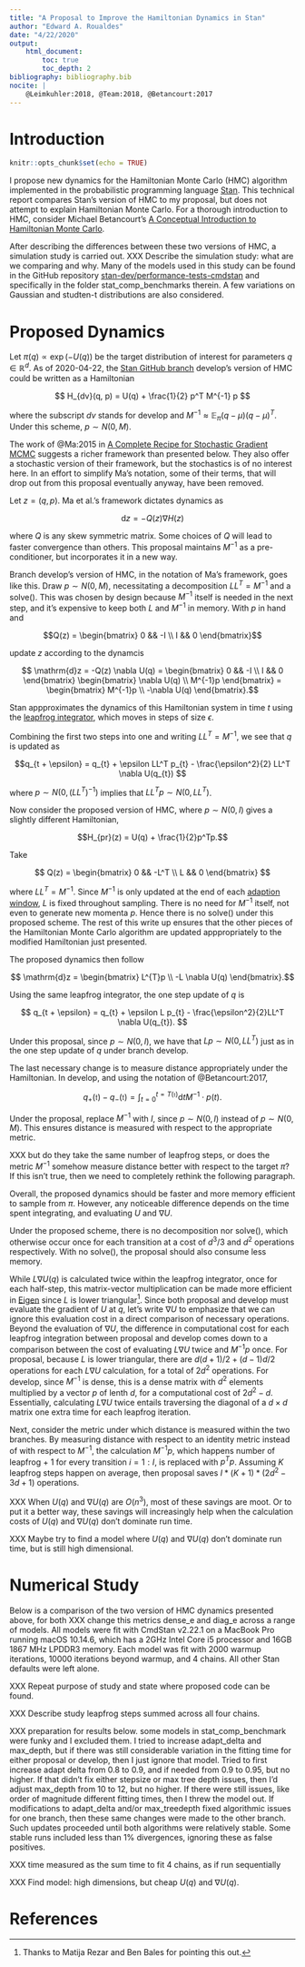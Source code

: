 ```yaml
---
title: "A Proposal to Improve the Hamiltonian Dynamics in Stan"
author: "Edward A. Roualdes"
date: "4/22/2020"
output:
    html_document:
        toc: true
        toc_depth: 2
bibliography: bibliography.bib
nocite: |
    @Leimkuhler:2018, @Team:2018, @Betancourt:2017
---
```


# Introduction

```r

knitr::opts_chunk$set(echo = TRUE)

```

I propose new dynamics for the Hamiltonian Monte Carlo (HMC) algorithm
implemented in the probabilistic programming language
[Stan](https://mc-stan.org/).  This technical report compares Stan's
version of HMC to my proposal, but does not attempt to explain
Hamiltonian Monte Carlo.  For a thorough introduction to HMC, consider
Michael Betancourt's [A Conceptual Introduction to Hamiltonian Monte
Carlo](https://arxiv.org/abs/1701.02434).

After describing the differences between these two versions of HMC, a
simulation study is carried out.  XXX Describe the simulation study:
what are we comparing and why.  Many of the models used in this study
can be found in the GitHub repository
[stan-dev/performance-tests-cmdstan](https://github.com/stan-dev/performance-tests-cmdstan)
and specifically in the folder stat_comp_benchmarks therein.  A few
variations on Gaussian and studten-t distributions are also
considered.

# Proposed Dynamics {.tabset}

Let $\pi(q) \propto \exp{(-U(q))}$ be the target distribution of
interest for parameters $q \in \mathbb{R}^{d}$.  As of
2020-04-22, the [Stan GitHub branch](https://github.com/stan-dev/stan)
develop's version of HMC could be written as a Hamiltonian

$$ H_{dv}(q, p) = U(q) + \frac{1}{2} p^T M^{-1} p $$

where the subscript $dv$ stands for develop and $M^{-1} \approx
\mathbb{E}_{\pi} (q - \mu)(q - \mu)^T$.  Under this scheme, $p \sim
N(0, M)$.


The work of @Ma:2015 in [A Complete Recipe for Stochastic Gradient
MCMC](https://arxiv.org/abs/1506.04696) suggests a richer framework
than presented below.  They also offer a stochastic version of their
framework, but the stochastics is of no interest here.  In an effort
to simplify Ma's notation, some of their terms, that will drop out
from this proposal eventually anyway, have been removed.

Let $z = (q, p)$.  Ma et al.'s framework dictates dynamics as

$$\mathrm{d}z = -Q(z) \nabla H(z)$$

where $Q$ is any skew symmetric matrix. Some choices of $Q$ will lead
to faster convergence than others.  This proposal maintains $M^{-1}$
as a pre-conditioner, but incorporates it in a new way.

Branch develop's version of HMC, in the notation of Ma's framework,
goes like this.  Draw $p \sim N(0, M)$, necessitating a
decomposition $LL^{T} = M^{-1}$ and a solve().  This was chosen by
design because $M^{-1}$ itself is needed in the next step, and it's
expensive to keep both $L$ and $M^{-1}$ in memory.  With $p$ in hand
and

$$Q(z) = \begin{bmatrix} 0 && -I \\ I && 0 \end{bmatrix}$$

update $z$ according to the dynamcis

$$ \mathrm{d}z = -Q(z) \nabla U(q) = \begin{bmatrix} 0 && -I \\ I && 0 \end{bmatrix} \begin{bmatrix} \nabla U(q) \\ M^{-1}p \end{bmatrix} = \begin{bmatrix} M^{-1}p \\ -\nabla U(q) \end{bmatrix}.$$

Stan appproximates the dynamics of this Hamiltonian system in time $t$
using the [leapfrog
integrator](https://en.wikipedia.org/wiki/Leapfrog_integration), which
moves in steps of size $\epsilon$.

\begin{align}
    p_{t + \epsilon / 2} & = p_{t} - \frac{\epsilon}{2}\nabla U(q_{t}) \\
    q_{t + \epsilon} & = q_{t} + \epsilon M^{-1}p_{t + \epsilon / 2} \\
    p_{t + \epsilon} & = p_{t + \epsilon / 2} - \frac{\epsilon}{2} \nabla U(q_{t + \epsilon})
\end{align}

Combining the first two steps into one and writing $LL^T = M^{-1}$, we see that $q$ is updated as

$$q_{t + \epsilon} = q_{t} + \epsilon LL^T p_{t} - \frac{\epsilon^2}{2} LL^T \nabla U(q_{t}) $$

where $p \sim N(0, (LL^T)^{-1})$ implies that $LL^Tp \sim N(0, LL^T)$.

Now consider the proposed version of HMC, where $p \sim N(0, I)$
gives a slightly different Hamiltonian,

$$H_{pr}(z) = U(q) + \frac{1}{2}p^Tp.$$

Take

$$ Q(z) = \begin{bmatrix} 0 && -L^T \\ L && 0 \end{bmatrix} $$

where $LL^T = M^{-1}$.  Since $M^{-1}$ is only updated at the end of
each [adaption
window](https://mc-stan.org/docs/2_23/reference-manual/hmc-algorithm-parameters.html#adaptation.figure),
$L$ is fixed throughout sampling.  There is no need for $M^{-1}$
itself, not even to generate new momenta $p$. Hence there is no solve()
under this proposed scheme.  The rest of this write up ensures that
the other pieces of the Hamiltonian Monte Carlo algorithm are updated
apppropriately to the modified Hamiltonian just presented.

The proposed dynamics then follow

$$ \mathrm{d}z = \begin{bmatrix} L^{T}p \\ -L \nabla U(q) \end{bmatrix}.$$

Using the same leapfrog integrator, the one step update of $q$ is

$$ q_{t + \epsilon} = q_{t} + \epsilon L p_{t} - \frac{\epsilon^2}{2}LL^T \nabla U(q_{t}). $$

Under this proposal, since $p \sim N(0, I)$, we have that $Lp \sim
N(0, LL^T)$ just as in the one step update of $q$ under branch
develop.

The last necessary change is to measure distance appropriately under the Hamiltonian.
In develop, and using the notation of @Betancourt:2017,

$$ q_+(\mathfrak{t}) - q_-(\mathfrak{t}) = \int_{t = 0}^{t =
T(\mathfrak{t})} \mathrm{d}t M^{-1} \cdot p(t). $$

Under the proposal, replace $M^{-1}$ with $I$, since $p \sim N(0, I)$
instead of $p \sim N(0, M)$.  This ensures distance is measured with
respect to the appropriate metric.

XXX but do they take the same number of leapfrog steps, or does the
metric $M^{-1}$ somehow measure distance better with respect to the
target $\pi$?  If this isn't true, then we need to completely rethink
the following paragraph.

Overall, the proposed dynamics should be faster and more memory
efficient to sample from $\pi$.  However, any noticeable difference
depends on the time spent integrating, and evaluating $U$ and $\nabla
U$.

Under the proposed scheme, there is no decomposition nor solve(),
which otherwise occur once for each transition at a cost of $d^3 / 3$
and $d^2$ operations respectively.  With no solve(), the proposal
should also consume less memory.

While $L \nabla U(q)$ is calculated twice within the leapfrog
integrator, once for each half-step, this matrix-vector multiplication
can be made more efficient in
[Eigen](http://eigen.tuxfamily.org/index.php?title=Main_Page) since
$L$ is lower triangular^[Thanks to Matija Rezar and Ben Bales for
pointing this out.].  Since both proposal and develop must evaluate
the gradient of $U$ at $q$, let's write $\nabla U$ to emphasize that
we can ignore this evaluation cost in a direct comparison of necessary
operations.  Beyond the evaluation of $\nabla U$, the difference in
computational cost for each leapfrog integration between proposal and
develop comes down to a comparison between the cost of evaluating $L
\nabla U$ twice and $M^{-1}p$ once.  For proposal, because $L$ is
lower triangular, there are $d(d+1) / 2 + (d-1)d / 2$ operations for
each $L \nabla U$ calculation, for a total of $2d^2$ operations.  For
develop, since $M^{-1}$ is dense, this is a dense matrix with $d^2$
elements multiplied by a vector $p$ of lenth $d$, for a computational
cost of $2d^2 - d$. Essentially, calculating $L \nabla U$ twice
entails traversing the diagonal of a $d \times d$ matrix one extra
time for each leapfrog iteration.

Next, consider the metric under which distance is measured within the
two branches.  By measuring distance with respect to an identity
metric instead of with respect to $M^{-1}$, the calculation $M^{-1}p$,
which happens number of leapfrog + 1 for every transition $i = 1:I$,
is replaced with $p^Tp$.  Assuming $K$ leapfrog steps happen on
average, then proposal saves $I * (K + 1) * (2d^2 - 3d + 1)$
operations.

XXX When $U(q)$ and $\nabla U(q)$ are $O(n^3)$, most of these savings
are moot.  Or to put it a better way, these savings will increasingly
help when the calculation costs of $U(q)$ and $\nabla U(q)$ don't
dominate run time.

XXX Maybe try to find a model where $U(q)$ and $\nabla U(q)$ don't
dominate run time, but is still high dimensional.


# Numerical Study {.tabset}

Below is a comparison of the two version of HMC dynamics presented
above, for both XXX change this metrics dense\_e and diag\_e across a
range of models.  All models were fit with CmdStan v2.22.1 on a
MacBook Pro running macOS 10.14.6, which has a 2GHz Intel Core i5
processor and 16GB 1867 MHz LPDDR3 memory.  Each model was fit with
2000 warmup iterations, 10000 iterations beyond warmup, and 4 chains.
All other Stan defaults were left alone.

XXX Repeat purpose of study and state where proposed code can be found.

XXX Describe study
leapfrog steps summed across all four chains.

XXX preparation for results below. some models in stat_comp_benchmark
were funky and I excluded them.  I tried to increase adapt_delta and
max_depth, but if there was still considerable variation in the
fitting time for either proposal or develop, then I just ignore that
model.  Tried to first increase adapt delta from 0.8 to 0.9, and if
needed from 0.9 to 0.95, but no higher.  If that didn't fix either
stepsize or max tree depth issues, then I'd adjust max_depth from 10
to 12, but no higher.  If there were still issues, like order of
magnitude different fitting times, then I threw the model out.  If
modifications to adapt_delta and/or max_treedepth fixed algorithmic
issues for one branch, then these same changes were made to the other
branch.  Such updates proceeded until both algorithms were relatively
stable.  Some stable runs included less than 1% divergences, ignoring
these as false positives.

XXX time measured as the sum time to fit 4 chains, as if run sequentially

XXX Find model: high dimensions, but cheap $U(q)$ and $\nabla U(q)$. 



# References
